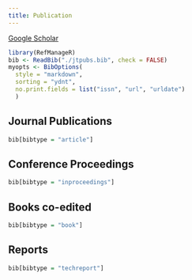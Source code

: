 ```yaml
---
title: Publication
---
```


::: {.text-center}
[Google Scholar](https://scholar.google.com/citations?hl=en&user=Dq4lhi4AAAAJ&view_op=list_works){.btn .btn-primary}
:::


```r
library(RefManageR)
bib <- ReadBib("./jtpubs.bib", check = FALSE)
myopts <- BibOptions(
  style = "markdown",
  sorting = "ydnt",
  no.print.fields = list("issn", "url", "urldate")
  )
```

## Journal Publications

```r
bib[bibtype = "article"]
```

## Conference Proceedings

```r
bib[bibtype = "inproceedings"]
```

## Books co-edited

```r
bib[bibtype = "book"]
```

## Reports 

```r
bib[bibtype = "techreport"]
```
